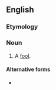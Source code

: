 ==English==

===Etymology===
{{rfe|en}}

===Noun===
{{en-noun}}

# A [[fool]].

====Alternative forms====
* {{l|en|nimshi}}